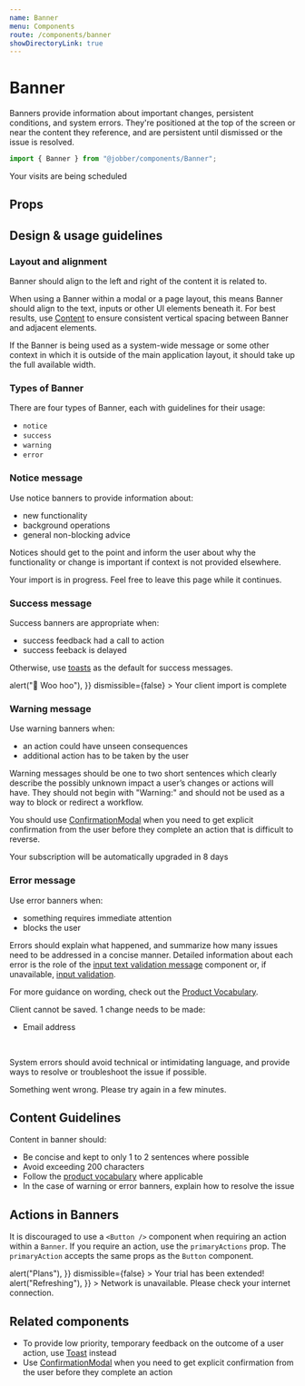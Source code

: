 ```yaml
---
name: Banner
menu: Components
route: /components/banner
showDirectoryLink: true
---
```



# Banner

<ComponentStatus stage="ready" responsive="yes" accessible="yes" />

Banners provide information about important changes, persistent conditions, and
system errors. They're positioned at the top of the screen or near the content
they reference, and are persistent until dismissed or the issue is resolved.

```ts
import { Banner } from "@jobber/components/Banner";
```

<Playground>
  <Banner type="notice">Your visits are being scheduled</Banner>
</Playground>

## Props

<Props of={Banner} />

## Design & usage guidelines

### Layout and alignment

Banner should align to the left and right of the content it is related to.

When using a Banner within a modal or a page layout, this means Banner should
align to the text, inputs or other UI elements beneath it. For best results, use
[Content](/components/content) to ensure consistent vertical spacing between
Banner and adjacent elements.

If the Banner is being used as a system-wide message or some other context in
which it is outside of the main application layout, it should take up the full
available width.

### Types of Banner

There are four types of Banner, each with guidelines for their usage:

- `notice` [<Icon name="link" />](#notice-message)
- `success` [<Icon name="link" />](#success-message)
- `warning`[<Icon name="link" />](#warning-message)
- `error` [<Icon name="link" />](#error-message)

### Notice message

Use notice banners to provide information about:

<ul>
  <li>new functionality</li>
  <li>background operations</li>
  <li>general non-blocking advice</li>
</ul>

Notices should get to the point and inform the user about why the functionality
or change is important if context is not provided elsewhere.

<Playground>
  <Banner type="notice">
    Your import is in progress. Feel free to leave this page while it continues.
  </Banner>
</Playground>

### Success message

Success banners are appropriate when:

<ul>
  <li>success feedback had a call to action</li>
  <li>success feeback is delayed</li>
</ul>

Otherwise, use [toasts](toast) as the default for success messages.

<Playground>
  <Banner
    type="success"
    primaryAction={{
      label: "View clients",
      onClick: () => alert("🎉 Woo hoo"),
    }}
    dismissible={false}
  >
    Your client import is complete
  </Banner>
</Playground>

### Warning message

Use warning banners when:

<ul>
  <li>an action could have unseen consequences</li>
  <li>additional action has to be taken by the user</li>
</ul>

Warning messages should be one to two short sentences which clearly describe the
possibly unknown impact a user’s changes or actions will have. They should not
begin with "Warning:" and should not be used as a way to block or redirect a
workflow.

You should use [ConfirmationModal](/components/confirmation-modal) when you need
to get explicit confirmation from the user before they complete an action that
is difficult to reverse.

<Playground>
  <Banner type="warning">
    Your subscription will be automatically upgraded in 8 days
  </Banner>
</Playground>

### Error message

Use error banners when:

<ul>
  <li>something requires immediate attention</li>
  <li>blocks the user</li>
</ul>

Errors should explain what happened, and summarize how many issues need to be
addressed in a concise manner. Detailed information about each error is the role
of the [input text validation message](input-text/#validation-message) component
or, if unavailable, [input validation](input-validation).

For more guidance on wording, check out the
[Product Vocabulary](../guides/product-vocabulary).

<Playground>
  <Banner type="error">
    Client cannot be saved. 1 change needs to be made:
    <ul>
      <li>Email address</li>
    </ul>
  </Banner>
</Playground>

<br />

System errors should avoid technical or intimidating language, and provide ways
to resolve or troubleshoot the issue if possible.

<Playground>
  <Banner type="error">
    Something went wrong. Please try again in a few minutes.
  </Banner>
</Playground>

## Content Guidelines

Content in banner should:

- Be concise and kept to only 1 to 2 sentences where possible
- Avoid exceeding 200 characters
- Follow the [product vocabulary](/content/product-vocabulary) where applicable
- In the case of warning or error banners, explain how to resolve the issue

## Actions in Banners

It is discouraged to use a `<Button />` component when requiring an action
within a `Banner`. If you require an action, use the `primaryActions` prop. The
`primaryAction` accepts the same props as the `Button` component.

<Playground>
  <Content>
    <Banner
      type="notice"
      primaryAction={{
        label: "View Plans",
        onClick: () => alert("Plans"),
      }}
      dismissible={false}
    >
      Your trial has been extended!
    </Banner>
    <Banner
      type="error"
      primaryAction={{
        label: "Refresh",
        onClick: () => alert("Refreshing"),
      }}
    >
      Network is unavailable. Please check your internet connection.
    </Banner>
  </Content>
</Playground>

## Related components

- To provide low priority, temporary feedback on the outcome of a user action,
  use [Toast](toast) instead
- Use [ConfirmationModal](/components/confirmation-modal) when you need to get
  explicit confirmation from the user before they complete an action
